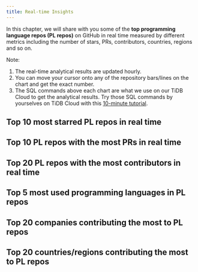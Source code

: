 ```yaml
---
title: Real-time Insights
---
```


In this chapter, we will share with you some of the **top programming language repos (PL repos)** on GitHub in real time measured by different metrics including the number of stars, PRs, contributors, countries, regions and so on. 

Note: 
1. The real-time analytical results are updated hourly. 
2. You can move your cursor onto any of the repository bars/lines on the chart and get the exact number. 
3. The SQL commands above each chart are what we use on our TiDB Cloud to get the analytical results. Try those SQL commands by yourselves on TiDB Cloud with this [10-minute tutorial](https://ossinsight.io/_/more/analyze-github-events-on-tidb-cloud-in-10-minutes/).

## Top 10 most starred PL repos in real time 

<CommonChart repo='programming_language_repos' chart='barchart' n={10} category='rt-top10-by-stars' categoryIndex='repo_name' valueIndex='num' formatSql={false} />


## Top 10 PL repos with the most PRs in real time 

<CommonChart repo='programming_language_repos' chart='barchart' n={10} category='rt-top10-by-prs' categoryIndex='repo_name' valueIndex='num' formatSql={false} />


## Top 20 PL repos with the most contributors in real time 

<CommonChart repo='programming_language_repos' chart='barchart' n={20} category='rt-top20-by-developers' categoryIndex='repo_name' valueIndex='num' formatSql={false} />



## Top 5 most used programming languages in PL repos

<CommonChart repo='programming_language_repos' chart='barchart' n={5} category='rt-top5-languages' categoryIndex='language' valueIndex='num' formatSql={false} />


## Top 20 companies contributing the most to PL repos


<CommonChart repo='programming_language_repos' chart='barchart' n={20} category='rt-top20-companies' categoryIndex='company' valueIndex='num' formatSql={false} />


## Top 20 countries/regions contributing the most to PL repos

<CommonChart repo='programming_language_repos' chart='barchart' n={20} category='rt-top20-countries' categoryIndex='country' valueIndex='num' formatSql={false} />

